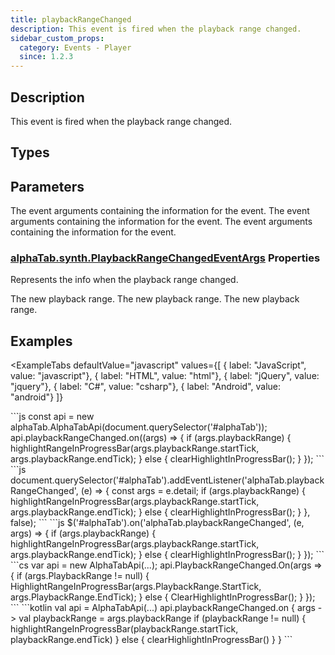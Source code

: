 ```yaml
---
title: playbackRangeChanged
description: This event is fired when the playback range changed.
sidebar_custom_props:
  category: Events - Player
  since: 1.2.3
---
```


<SinceBadge since="1.2.3" />


## Description
This event is fired when the playback range changed. 

<EventDescription />

## Types

<TypeTable>
    <TypeRow type="js" name="function (args: alphaTab.synth.PlaybackRangeChangedEventArgs): void" />
    <TypeRow type="net" name="System.Action<AlphaTab.Synth.PlaybackRangeChangedEventArgs>" />
    <TypeRow type="android" name="(args: alphaTab.synth.PlaybackRangeChangedEventArgs) -> Unit" />
</TypeTable>

## Parameters

<ParameterTable>
    <ParameterRow platform="js" name="args" type="alphaTab.synth.PlaybackRangeChangedEventArgs">
        The event arguments containing the information for the event.
    </ParameterRow>
    <ParameterRow platform="net" name="args" type="AlphaTab.Synth.PlaybackRangeChangedEventArgs">
        The event arguments containing the information for the event.
    </ParameterRow>
    <ParameterRow platform="android" name="args" type="alphaTab.synth.PlaybackRangeChangedEventArgs">
        The event arguments containing the information for the event.
    </ParameterRow>
</ParameterTable>

### [alphaTab.synth.PlaybackRangeChangedEventArgs](/docs/reference/plain/playbackrangechangedeventargs.mdx) Properties

Represents the info when the playback range changed.

<ParameterTable>
    <ParameterRow platform="js" name="playbackRange" type="alphaTab.synth.PlaybackRange?">
        The new playback range.
    </ParameterRow>
    <ParameterRow platform="net" name="PlaybackRange" type="AlphaTab.Synth.PlaybackRange?">
        The new playback range.
    </ParameterRow>
    <ParameterRow platform="android" name="playbackRange" type="alphaTab.synth.PlaybackRange?">
        The new playback range.
    </ParameterRow>
</ParameterTable>

## Examples


<ExampleTabs
    defaultValue="javascript"
    values={[
      { label: "JavaScript", value: "javascript"},
      { label: "HTML", value: "html"},
      { label: "jQuery", value: "jquery"},
      { label: "C#", value: "csharp"},
      { label: "Android", value: "android"}
    ]}
>
<ExampleTabItem value="javascript">
```js
const api = new alphaTab.AlphaTabApi(document.querySelector('#alphaTab'));
api.playbackRangeChanged.on((args) => {
    if (args.playbackRange) {
        highlightRangeInProgressBar(args.playbackRange.startTick, args.playbackRange.endTick);
    } else {
        clearHighlightInProgressBar();
    }
});
```
</ExampleTabItem>
<ExampleTabItem value="html">
```js
document.querySelector('#alphaTab').addEventListener('alphaTab.playbackRangeChanged', (e) => {
    const args = e.detail;
    if (args.playbackRange) {
        highlightRangeInProgressBar(args.playbackRange.startTick, args.playbackRange.endTick);
    } else {
        clearHighlightInProgressBar();
    }
}, false);
```
</ExampleTabItem>
<ExampleTabItem value="jquery">
```js
$('#alphaTab').on('alphaTab.playbackRangeChanged', (e, args) => {
    if (args.playbackRange) {
        highlightRangeInProgressBar(args.playbackRange.startTick, args.playbackRange.endTick);
    } else {
        clearHighlightInProgressBar();
    }
});
```
</ExampleTabItem>
<ExampleTabItem value="csharp">
```cs
var api = new AlphaTabApi<MyControl>(...);
api.PlaybackRangeChanged.On(args =>
{
    if (args.PlaybackRange != null)
    {
        HighlightRangeInProgressBar(args.PlaybackRange.StartTick, args.PlaybackRange.EndTick);
    }
    else
    {
        ClearHighlightInProgressBar();
    }
});
```
</ExampleTabItem>
<ExampleTabItem value="android">
```kotlin
val api = AlphaTabApi<MyControl>(...)
api.playbackRangeChanged.on { args ->
    val playbackRange = args.playbackRange
    if (playbackRange != null) {
        highlightRangeInProgressBar(playbackRange.startTick, playbackRange.endTick)
    } else {
        clearHighlightInProgressBar()
    }
}
```
</ExampleTabItem>
</ExampleTabs>
